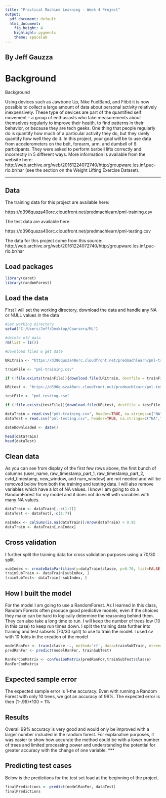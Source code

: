 ---
title: "Practical Machine Learning - Week 4 Project"
output:
  pdf_document: default
  html_document:
    fig_height: 4
    highlight: pygments
    theme: spacelab
---
## By Jeff Gauzza

# Background

Background

Using devices such as Jawbone Up, Nike FuelBand, and Fitbit it is now possible to collect a large amount of data about personal activity relatively inexpensively. These type of devices are part of the quantified self movement – a group of enthusiasts who take measurements about themselves regularly to improve their health, to find patterns in their behavior, or because they are tech geeks. One thing that people regularly do is quantify how much of a particular activity they do, but they rarely quantify how well they do it. In this project, your goal will be to use data from accelerometers on the belt, forearm, arm, and dumbell of 6 participants. They were asked to perform barbell lifts correctly and incorrectly in 5 different ways. More information is available from the website here: http://web.archive.org/web/20161224072740/http:/groupware.les.inf.puc-rio.br/har (see the section on the Weight Lifting Exercise Dataset).

* * *

## Data 

The training data for this project are available here:

https://d396qusza40orc.cloudfront.net/predmachlearn/pml-training.csv

The test data are available here:

https://d396qusza40orc.cloudfront.net/predmachlearn/pml-testing.csv

The data for this project come from this source: http://web.archive.org/web/20161224072740/http:/groupware.les.inf.puc-rio.br/har

## Load packages

```{r load-packages, message = FALSE}
library(caret)
library(randomForest)
```

## Load the data
First I will set the working directory, download the data and handle any NA or NULL values in the data

```{r load-data}
#Set working directory
setwd("C:/Users/Jeff/Desktop/Coursera/ML")

#delete old data
rm(list = ls())

#Download files & get date

URLtrain <- "https://d396qusza40orc.cloudfront.net/predmachlearn/pml-training.csv"

trainFile <- "pml-training.csv"

if (!file.exists(trainFile)){download.file(URLtrain, destfile = trainFile, mode='wb')}

URLtest <- "https://d396qusza40orc.cloudfront.net/predmachlearn/pml-testing.csv"

testFile <- "pml-testing.csv"

if (!file.exists(testFile)){download.file(URLtest, destfile = testFile, mode='wb')}

dataTrain = read.csv("pml-training.csv", header=TRUE, na.strings=c("NA","#DIV/0!", ""))
dataTest = read.csv("pml-testing.csv", header=TRUE, na.strings=c("NA","#DIV/0!", ""))

dateDownloaded <- date()

head(dataTrain)
head(dataTest)
```
## Clean data
As you can see from display of the first few rows above, the first bunch of columns (user_name, raw_timestamp_part_1, raw_timestamp_part_2, cvtd_timestamp, new_window, and num_window) are not needed and will be removed below from both the training and testing data.
I will also remove variables which have a lot of NA values. I know I am going to do a RandomForest for my model and it does not do well with variables with many NA values.

```{r clean-data}
dataTrain <- dataTrain[,-c(1:7)]
dataTest <- dataTest[,-c(1:7)]

naIndex <- colSums(is.na(dataTrain))/nrow(dataTrain) < 0.95
dataTrain <- dataTrain[,naIndex]

```

## Cross validation
I further split the training data for cross validation purposes using a 70/30 split.

```{r cv-split}
subIndex <- createDataPartition(y=dataTrain$classe, p=0.70, list=FALSE)
trainSubTrain <- dataTrain[subIndex, ] 
trainSubTest<- dataTrain[-subIndex, ]

```


## How I built the model
For the model I am going to use a RandomForest. As I learned in this class, Random Forests often produce good predictive models, even if the choices they make can be hard to logically determine the reasoning behind them. They can also take a long time to run. I will keep the number of trees low (10 in this case) to keep run times down. I split the training data further into training and test subsets (70/30 split) to use to train the model. I used cv with 10 folds in the creation of the model

```{r randomForest}

modelRanFor <- train(classe ~., method='rf', data=trainSubTrain, ntree=10, trControl = trainControl(method = "cv", number = 10))
predRanFor <- predict(modelRanFor, trainSubTest)

RanForConMatrix <- confusionMatrix(predRanFor,trainSubTest$classe)
RanForConMatrix

```

## Expected sample error

The expected sample error is 1-the accuracy. Even with running a Random Forest with only 10 trees, we got an accuracy of 99%. The expected error is then (1-.99)*100 = 1%


## Results

Overall 99% accuracy is very good and would only be improved with a larger number included in the random forest. For explanative purposes, it was easier to show how accurate the method could be with a lower number of trees and limited processing power and understanding the potential for greater accuracy with the change of one variable.
***

## Predicting test cases

Below is the predictions for the test set load at the beginning of the project. 
```{r pred}
finalPredictions <- predict(modelRanFor, dataTest)
finalPredictions

```

